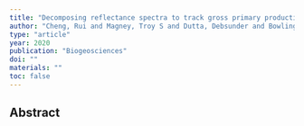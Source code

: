 ```yaml
---
title: "Decomposing reflectance spectra to track gross primary production in a subalpine evergreen forest"
author: "Cheng, Rui and Magney, Troy S and Dutta, Debsunder and Bowling, David R and Logan, Barry A and Burns, Sean P and Blanken, Peter D and Grossmann, Katja and Lopez, Sophia and Richardson, Andrew D and others"
type: "article"
year: 2020
publication: "Biogeosciences"
doi: ""
materials: ""
toc: false
---
```


## Abstract

